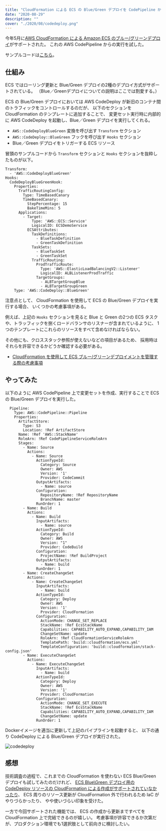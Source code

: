 ```yaml
---
title: "CloudFormation による ECS の Blue/Green デプロイを CodePipeline から実行する"
date: "2020-08-29"
description: ""
cover: "./2020/08/codedeploy.png"
---
```


今年5月に[AWS CloudFormation による Amazon ECS のブルー/グリーンデプロイ](https://aws.amazon.com/jp/about-aws/whats-new/2020/05/aws-cloudformation-now-supports-blue-green-deployments-for-amazon-ecs/)がサポートされた。
これの AWS CodePipeline からの実行を試した。

サンプルコードは[こちら](https://github.com/uu64/ecs-bg-deployment-example/tree/master/cloudformation)。


## 仕組み

ECS ではローリング更新と Blue/Green デプロイの2種のデプロイ方式がサポートされている。
（Blue／Greenデプロイについての説明はここでは割愛する。）

ECS の Blue/Green デプロイにおいては AWS CodeDeploy が新旧のコンテナ間のトラフィックをコントロールするのだが、
以下のセクションを CloudFormation のテンプレートに追加することで、
変更セット実行時に内部的に AWS CodeDeploy を起動し、Blue／Green デプロイを実行してくれる。

- `AWS::CodeDeployBlueGreen` 変換を呼び出す `Transform` セクション
- `AWS::CodeDeploy::BlueGreen` フックを呼び出す `Hooks` セクション
- Blue／Green デプロイをトリガーする ECS リソース

冒頭のサンプルコードから `Transform` セクションと `Hooks` セクションを抜粋したものが以下。

```
Transform:
  - 'AWS::CodeDeployBlueGreen'
Hooks:
  CodeDeployBlueGreenHook:
    Properties:
      TrafficRoutingConfig:
        Type: TimeBasedCanary
        TimeBasedCanary:
          StepPercentage: 15
          BakeTimeMins: 5
      Applications:
        - Target:
            Type: 'AWS::ECS::Service'
            LogicalID: ECSDemoService
          ECSAttributes:
            TaskDefinitions:
              - BlueTaskDefinition
              - GreenTaskDefinition
            TaskSets:
              - BlueTaskSet
              - GreenTaskSet
            TrafficRouting:
              ProdTrafficRoute:
                Type: 'AWS::ElasticLoadBalancingV2::Listener'
                LogicalID: ALBListenerProdTraffic
              TargetGroups:
                - ALBTargetGroupBlue
                - ALBTargetGroupGreen
    Type: 'AWS::CodeDeploy::BlueGreen'
```

注意点として、
CloudFormation を使用して ECS の Blue/Green デプロイを実行する場合、
いくつかの考慮事項がある。

例えば、上記の `Hooks` セクションを見ると
Blue と Green の2つの ECS タスクや、トラッフィックを捌くロードバランサのリスナーが含まれているように、
1つのテンプレートにこれらのリソースをすべて含めなければならない。

その他にも、クロススタック参照が使えないなどの項目があるため、
採用時はそれらを許容できるかどうか確認する必要がある。

- [CloudFormation を使用して ECS ブルー/グリーンデプロイメントを管理する際の考慮事項](https://docs.aws.amazon.com/ja_jp/AWSCloudFormation/latest/UserGuide/blue-green.html#blue-green-considerations)


## やってみた

以下のように AWS CodePipeline 上で変更セットを作成、実行することで
ECS の Blue/Green デプロイを実行した。

```
  Pipeline:
    Type: AWS::CodePipeline::Pipeline
    Properties:
      ArtifactStore:
        Type: S3
        Location: !Ref ArtifactStore
      Name: !Ref 'AWS::StackName'
      RoleArn: !Ref CodePipelineServiceRoleArn
      Stages:
        - Name: Source
          Actions:
            - Name: Source
              ActionTypeId:
                Category: Source
                Owner: AWS
                Version: '1'
                Provider: CodeCommit
              OutputArtifacts:
                - Name: source
              Configuration:
                RepositoryName: !Ref RepositoryName
                BranchName: master
              RunOrder: 1
        - Name: Build
          Actions:
            - Name: Build
              InputArtifacts:
                - Name: source
              ActionTypeId:
                Category: Build
                Owner: AWS
                Version: "1"
                Provider: CodeBuild
              Configuration:
                ProjectName: !Ref BuildProject
              OutputArtifacts:
                - Name: build
              RunOrder: 1
        - Name: CreateChangeSet
          Actions:
            - Name: CreateChangeSet
              InputArtifacts:
                - Name: build
              ActionTypeId:
                Category: Deploy
                Owner: AWS
                Version: '1'
                Provider: CloudFormation
              Configuration:
                ActionMode: CHANGE_SET_REPLACE
                StackName: !Ref EcsStackName
                Capabilities: CAPABILITY_AUTO_EXPAND,CAPABILITY_IAM
                ChangeSetName: update
                RoleArn: !Ref CloudFormationServiceRoleArn
                TemplatePath: 'build::cloudformation/ecs.yml'
                TemplateConfiguration: 'build::cloudformation/stack-config.json'
        - Name: ExecuteChangeSet
          Actions:
            - Name: ExecuteChangeSet
              InputArtifacts:
                - Name: build
              ActionTypeId:
                Category: Deploy
                Owner: AWS
                Version: '1'
                Provider: CloudFormation
              Configuration:
                ActionMode: CHANGE_SET_EXECUTE
                StackName: !Ref EcsStackName
                Capabilities: CAPABILITY_AUTO_EXPAND,CAPABILITY_IAM
                ChangeSetName: update
              RunOrder: 1
```

Dockerイメージを適当に更新して上記のパイプラインを起動すると、
以下の通り CodeDeploy による Blue/Green デプロイが実行された。

![codedeploy](/2020/08/codedeploy.png "CodeDeploy によるトラフィック移行の様子。")

## 感想

技術調査の過程で、これまでの CloudFormation を使わない ECS Blue/Green デプロイも試してみたのだけれど、
[ECS Blue\Green デプロイ用の CodeDeploy リソースの CloudFormation による作成がサポートされていなかったり](https://docs.aws.amazon.com/ja_jp/AWSCloudFormation/latest/UserGuide/aws-resource-codedeploy-deploymentgroup.html)、
ECS 周りのリソース更新が CloudFormation 外で行われるため IaC がやりづらかったり、
やや使いづらい印象を受けた。

一方で今回サポートされた機能では、
ECS の作成から更新まですべてを CloudFormation 上で完結できるのが嬉しい。
考慮事項が許容できるか次第だが、プロダクション環境でも1選択肢として前向きに検討したい。
